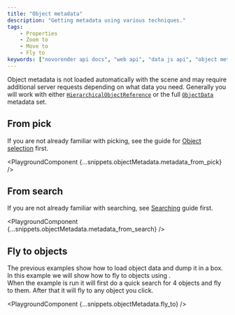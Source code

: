```yaml
---
title: "Object metadata"
description: "Getting metadata using various techniques."
tags:
    - Properties
    - Zoom to
    - Move to
    - Fly to
keywords: ["novorender api docs", "web api", "data js api", "object metadata"]
---
```



Object metadata is not loaded automatically with the scene and may require additional server requests depending on what data you need.
Generally you will work with either <code>[HierarchicalObjectReference](https://docs.novorender.com/docs/webgl-api/interfaces/NovoRender.HierarcicalObjectReference)</code> or the full <code>[ObjectData](https://docs.novorender.com/docs/webgl-api/interfaces/NovoRender.ObjectData)</code> metadata set.

## From pick

If you are not already familiar with picking, see the guide for [Object selection](./object_selection)  first.

<PlaygroundComponent {...snippets.objectMetadata.metadata_from_pick} />

## From search

If you are not already familiar with searching, see [Searching](./searching) guide first.

<PlaygroundComponent {...snippets.objectMetadata.metadata_from_search} />

## Fly to objects

The previous examples show how to load object data and dump it in a box.  
In this example we will show how to fly to objects using <CodeLink type="class" name="BaseController.zoomto" />.  
When the example is run it will first do a quick search for 4 objects and fly to them. After that it will fly to any object you click.

<PlaygroundComponent {...snippets.objectMetadata.fly_to} />
